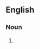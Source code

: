 {{also|axeheads}}
==English==

===Noun===
{{head|en|noun plural form}}

# {{plural of|axe head|lang=en}}